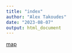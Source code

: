 ```yaml
---
title: "index"
author: "Alex Takoudes"
date: "2023-08-07"
output: html_document
---
```


[map](test_map.html)